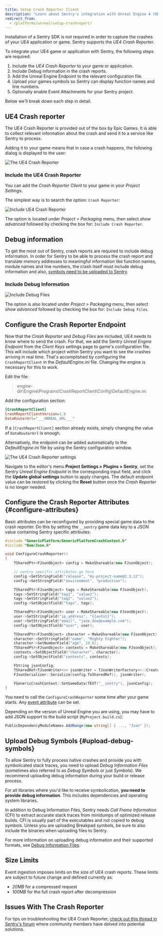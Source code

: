 ```yaml
---
title: Setup Crash Reporter Client
description: "Learn about Sentry's integration with Unreal Engine 4 (UE4)."
redirect_from:
  - /platforms/unreal/setup-crashreport/
---
```


Installation of a Sentry SDK is not required in order to capture the crashes of your
UE4 application or game. Sentry supports the _UE4 Crash Reporter_.

To integrate your UE4 game or application with Sentry, the following steps are required:

1. Include the _UE4 Crash Reporter_ to your game or application.
2. Include Debug information in the crash reports.
3. Add the Unreal Engine Endpoint to the relevant configuration file.
4. Upload your games symbols so Sentry can display function names and line numbers.
5. Optionally enable Event Attachments for your Sentry project.

Below we'll break down each step in detail.

## UE4 Crash reporter

The UE4 Crash Reporter is provided out of the box by Epic Games. It is able to collect relevant
information about the crash and send it to a service like Sentry to process.

Adding it to your game means that in case a crash happens, the following dialog is displayed
to the user:

![The UE4 Crash Reporter](ue4-crash-reporter.png)

### Include the UE4 Crash Reporter

You can add the _Crash Reporter Client_ to your game in your _Project Settings_.

The simplest way is to search the option: `Crash Reporter`:

![Include UE4 Crash Reporter](ue4-include-crash-reporter.png)

The option is located under _Project > Packaging_ menu, then select _show advanced_ followed by
checking the box for: `Include Crash Reporter`.

## Debug information

To get the most out of Sentry, crash reports are required to include debug information.
In order for Sentry to be able to process the crash report and translate
memory addresses to meaningful information like function names, module names
and line numbers, the crash itself must include debug information and also, [symbols need
to be uploaded to Sentry](#upload-debug-symbols).

### Include Debug Information

![Include Debug Files](ue4-include-debug-files.png)

The option is also located under _Project > Packaging_ menu, then select _show advanced_ followed by
checking the box for: `Include Debug Files`.

## Configure the Crash Reporter Endpoint

Now that the _Crash Reporter_ and _Debug Files_ are included, UE4 needs to know where to send the
crash. For that, we add the Sentry _Unreal Engine Endpoint_ from the _Client Keys_ settings page to game's configuration file. This will
include which project within Sentry you want to see the crashes arriving in real time.
That's accomplished by configuring the `CrashReportClient` in the _DefaultEngine.ini_ file. Changing the engine is necessary for this to work.

Edit the file:

> engine-dir\Engine\Programs\CrashReportClient\Config\DefaultEngine.ini

Add the configuration section:

```ini {filename:DefaultEngine.ini}
[CrashReportClient]
CrashReportClientVersion=1.0
DataRouterUrl="___UNREAL_URL___"
```

<Alert level="info" title="Note">

If a `[CrashReportClient]` section already exists, simply changing the value of `DataRouterUrl`
is enough.

</Alert>

Alternatively, the endpoint can be added automatically to the _DefaultEngine.ini_ file
by using the Sentry configuration window.

![The UE4 Crash Reporter settings](ue4-crash-reporter-settings.png)

Navigate to the editor's menu **Project Settings > Plugins > Sentry**, set the Sentry _Unreal Engine Endpoint_ in the corresponding input field, and click the **Update global settings** button to apply changes. The default endpoint value can be restored by clicking the **Reset** button once the _Crash Reporter_ is no longer needed.

## Configure the Crash Reporter Attributes {#configure-attributes}

Basic attributes can be reconfigured by providing special game data to the
crash reporter. Do this by setting the `__sentry` game data key to a JSON value containing
Sentry specific attributes:

```cpp
#include "GenericPlatform/GenericPlatformCrashContext.h"
#include "Dom/Json.h"

void ConfigureCrashReporter()
{
    TSharedPtr<FJsonObject> config = MakeShareable(new FJsonObject);

    // sentry specific attributes go here
    config->SetStringField("release", "my-project-name@2.3.12");
    config->SetStringField("environment", "production");

    TSharedPtr<FJsonObject> tags = MakeShareable(new FJsonObject);
    tags->SetStringField("tag1", "value1");
    tags->SetStringField("tag2", "value2");
    config->SetObjectField("tags", tags);

    TSharedPtr<FJsonObject> user = MakeShareable(new FJsonObject);
    user->SetStringField("ip_address", "{{auto}}");
    user->SetStringField("email", "jane.doe@example.com");
    config->SetObjectField("user", user);

    TSharedPtr<FJsonObject> character = MakeShareable(new FJsonObject);
    character->SetStringField("name", "Mighty Fighter");
    character->SetNumberField("age", 19.0);
    TSharedPtr<FJsonObject> contexts = MakeShareable(new FJsonObject);
    contexts->SetObjectField("character", character);
    config->SetObjectField("contexts", contexts);

    FString jsonConfig;
    TSharedRef<TJsonWriter<>> jsonWriter = TJsonWriterFactory<>::Create(&jsonConfig);
    FJsonSerializer::Serialize(config.ToSharedRef(), jsonWriter);

    FGenericCrashContext::SetGameData(TEXT("__sentry"), jsonConfig);
}
```

You need to call the `ConfigureCrashReporter` some time after your game
starts. Any [event attribute](https://develop.sentry.dev/sdk/event-payloads/) can be set.

Depending on the version of Unreal Engine you are using, you may have to
add JSON support to the build script (`MyProject.build.cs`):

```csharp
PublicDependencyModuleNames.AddRange(new string[] { ..., "Json" });
```

## Upload Debug Symbols {#upload-debug-symbols}

To allow Sentry to fully process native crashes and provide you with
symbolicated stack traces, you need to upload _Debug Information Files_
(sometimes also referred to as _Debug Symbols_ or just _Symbols_). We recommend
uploading debug information during your build or release process.

For all libraries where you'd like to receive symbolication, **you need
to provide debug information**. This includes dependencies and operating system
libraries.

In addition to Debug Information Files, Sentry needs _Call Frame Information_
(CFI) to extract accurate stack traces from minidumps of optimized release
builds. CFI is usually part of the executables and not copied to debug symbols.
Unless you are uploading Breakpad symbols, be sure to also include the binaries
when uploading files to Sentry.

For more information on uploading debug information and their supported formats,
see [Debug Information Files](/workflow/debug-files/).

## Size Limits

Event ingestion imposes limits on the size of UE4 crash reports. These limits
are subject to future change and defined currently as:

- _20MB_ for a compressed request
- _100MB_ for the full crash report after decompression

## Issues With The Crash Reporter

For tips on troubleshooting the UE4 Crash Reporter, [check out this thread in Sentry's forum](https://forum.sentry.io/t/unreal-engine-crash-reporter-cant-get-it-to-work/7643) where community members have delved into potential solutions.
